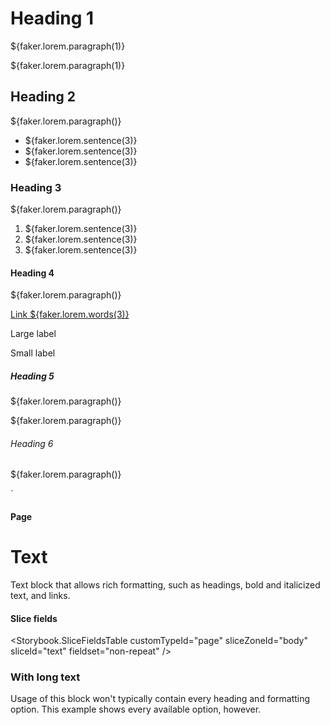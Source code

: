 


  <h1>Heading 1</h1>
  <p>${faker.lorem.paragraph(1)}</p>
  <p>${faker.lorem.paragraph(1)}</p>
  <h2>Heading 2</h2>
  <p>${faker.lorem.paragraph()}</p>
  <ul>
    <li>${faker.lorem.sentence(3)}</li>
    <li>${faker.lorem.sentence(3)}</li>
    <li>${faker.lorem.sentence(3)}</li>
  </ul>
  <h3>Heading 3</h3>
  <p>${faker.lorem.paragraph()}</p>
  <ol>
    <li>${faker.lorem.sentence(3)}</li>
    <li>${faker.lorem.sentence(3)}</li>
    <li>${faker.lorem.sentence(3)}</li>
  </ol>
  <h4>Heading 4</h4>
  <p>${faker.lorem.paragraph()}</p>
  <p><a href="#">Link ${faker.lorem.words(3)}</a></p>
  <p><span class="large">Large label</span></p>
  <p><span class="small">Small label</span></p>
  <h5>Heading 5</h5>
  <p>${faker.lorem.paragraph()}</p>
  <p>${faker.lorem.paragraph()}</p>
  <h6>Heading 6</h6>
  <p>${faker.lorem.paragraph()}</p>
`

<Meta title="Pages/Text" component={PageBodyText} />

#### Page

# Text

Text block that allows rich formatting, such as headings, bold and italicized
text, and links.

#### Slice fields

<Storybook.SliceFieldsTable
  customTypeId="page"
  sliceZoneId="body"
  sliceId="text"
  fieldset="non-repeat"
/>

### With long text

Usage of this block won't typically contain every heading and formatting
option. This example shows every available option, however.

<Canvas withSource="none">
  <Story name="With long text">
    <PageBodyText
      nextSharesBg={false}
      textHTML={exampleHTML}
    />
  </Story>
</Canvas>
